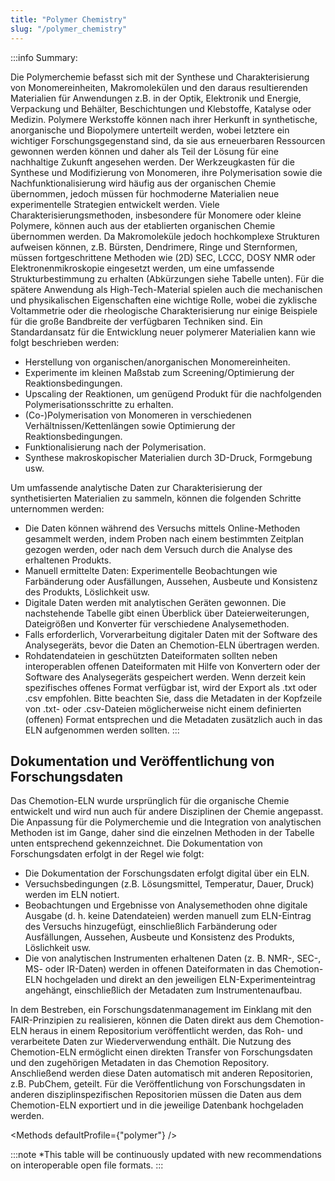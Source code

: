 ```yaml
---
title: "Polymer Chemistry"
slug: "/polymer_chemistry"
---
```




:::info Summary:

Die Polymerchemie befasst sich mit der Synthese und Charakterisierung von Monomereinheiten, Makromolekülen und den daraus resultierenden
Materialien für Anwendungen z.B. in der Optik, Elektronik und Energie, Verpackung und Behälter, Beschichtungen und Klebstoffe,
Katalyse oder Medizin. Polymere Werkstoffe können nach ihrer Herkunft in synthetische, anorganische und Biopolymere unterteilt werden, wobei letztere ein wichtiger Forschungsgegenstand sind, da sie aus erneuerbaren Ressourcen gewonnen werden können und daher als Teil der Lösung für eine nachhaltige Zukunft angesehen werden. Der Werkzeugkasten für die Synthese und Modifizierung von Monomeren, ihre Polymerisation sowie die Nachfunktionalisierung wird häufig aus der organischen Chemie übernommen, jedoch müssen für hochmoderne Materialien neue experimentelle Strategien entwickelt werden. Viele Charakterisierungsmethoden, insbesondere für Monomere oder kleine Polymere, können auch aus der etablierten organischen Chemie übernommen werden. Da Makromoleküle jedoch hochkomplexe Strukturen aufweisen können, z.B. Bürsten, Dendrimere, Ringe und Sternformen, müssen fortgeschrittene Methoden wie (2D) SEC, LCCC, DOSY NMR oder Elektronenmikroskopie eingesetzt werden, um eine umfassende Strukturbestimmung zu erhalten (Abkürzungen siehe Tabelle unten). Für die spätere Anwendung als High-Tech-Material spielen auch die mechanischen und physikalischen Eigenschaften eine wichtige Rolle, wobei die zyklische Voltammetrie oder die rheologische Charakterisierung nur einige Beispiele für die große Bandbreite der verfügbaren Techniken sind. Ein Standardansatz für die Entwicklung neuer polymerer Materialien kann wie folgt beschrieben werden: 

- Herstellung von organischen/anorganischen Monomereinheiten.
- Experimente im kleinen Maßstab zum Screening/Optimierung der Reaktionsbedingungen.
- Upscaling der Reaktionen, um genügend Produkt für die nachfolgenden Polymerisationsschritte zu erhalten.
- (Co-)Polymerisation von Monomeren in verschiedenen Verhältnissen/Kettenlängen sowie Optimierung der Reaktionsbedingungen.
- Funktionalisierung nach der Polymerisation.
- Synthese makroskopischer Materialien durch 3D-Druck, Formgebung usw. 

Um umfassende analytische Daten zur Charakterisierung der synthetisierten Materialien zu sammeln, können die folgenden Schritte unternommen werden:

- Die Daten können während des Versuchs mittels Online-Methoden gesammelt werden, indem Proben nach einem bestimmten Zeitplan gezogen werden, oder nach dem Versuch durch die Analyse des erhaltenen Produkts. 
- Manuell ermittelte Daten: Experimentelle Beobachtungen wie Farbänderung oder Ausfällungen, Aussehen, Ausbeute und Konsistenz des Produkts, Löslichkeit usw.
- Digitale Daten werden mit analytischen Geräten gewonnen. Die nachstehende Tabelle gibt einen Überblick über Dateierweiterungen, Dateigrößen und Konverter für verschiedene Analysemethoden.
- Falls erforderlich, Vorverarbeitung digitaler Daten mit der Software des Analysegeräts, bevor die Daten an Chemotion-ELN übertragen werden.
- Rohdatendateien in geschützten Dateiformaten sollten neben interoperablen offenen Dateiformaten mit Hilfe von Konvertern oder der Software des Analysegeräts gespeichert werden. Wenn derzeit kein spezifisches offenes Format verfügbar ist, wird der Export als .txt oder .csv empfohlen. Bitte beachten Sie, dass die Metadaten in der Kopfzeile von .txt- oder .csv-Dateien möglicherweise nicht einem definierten (offenen) Format entsprechen und die Metadaten zusätzlich auch in das ELN aufgenommen werden sollten. 
:::


## Dokumentation und Veröffentlichung von Forschungsdaten

Das Chemotion-ELN wurde ursprünglich für die organische Chemie entwickelt und wird nun auch für andere Disziplinen der Chemie angepasst. Die Anpassung für die Polymerchemie und die Integration von analytischen Methoden ist im Gange, daher sind die einzelnen Methoden in der Tabelle unten entsprechend gekennzeichnet. Die Dokumentation von Forschungsdaten erfolgt in der Regel wie folgt: 

- Die Dokumentation der Forschungsdaten erfolgt digital über ein ELN.
- Versuchsbedingungen (z.B. Lösungsmittel, Temperatur, Dauer, Druck) werden im ELN notiert.
- Beobachtungen und Ergebnisse von Analysemethoden ohne digitale Ausgabe (d. h. keine Datendateien) werden manuell zum ELN-Eintrag des Versuchs hinzugefügt, einschließlich Farbänderung oder Ausfällungen, Aussehen, Ausbeute und Konsistenz des Produkts, Löslichkeit usw.
- Die von analytischen Instrumenten erhaltenen Daten (z. B. NMR-, SEC-, MS- oder IR-Daten) werden in offenen Dateiformaten in das Chemotion-ELN hochgeladen und direkt an den jeweiligen ELN-Experimenteintrag angehängt, einschließlich der Metadaten zum Instrumentenaufbau. 
 
In dem Bestreben, ein Forschungsdatenmanagement im Einklang mit den FAIR-Prinzipien zu realisieren, können die Daten direkt aus dem Chemotion-ELN heraus in einem Repositorium veröffentlicht werden, das Roh- und verarbeitete Daten zur Wiederverwendung enthält. Die Nutzung des Chemotion-ELN ermöglicht einen direkten Transfer von Forschungsdaten und den zugehörigen Metadaten in das Chemotion Repository. Anschließend werden diese Daten automatisch mit anderen Repositorien, z.B. PubChem, geteilt. Für die Veröffentlichung von Forschungsdaten in anderen disziplinspezifischen Repositorien müssen die Daten aus dem Chemotion-ELN exportiert und in die jeweilige Datenbank hochgeladen werden. 

<Methods defaultProfile={"polymer"} />

:::note *This table will be continuously updated with new recommendations on interoperable open file formats.
:::

